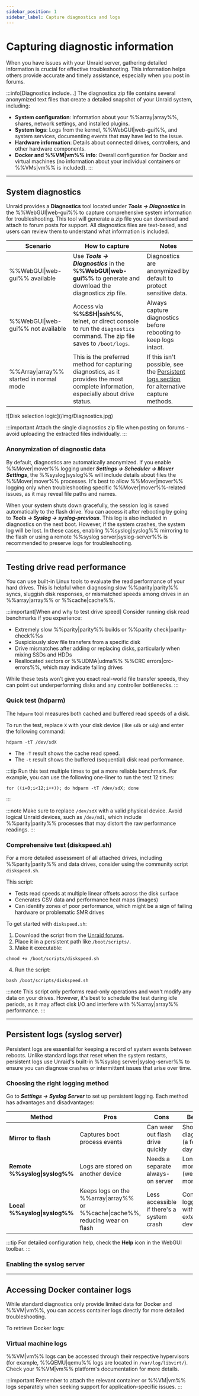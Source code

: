 ```yaml
---
sidebar_position: 1
sidebar_label: Capture diagnostics and logs
---
```



# Capturing diagnostic information

When you have issues with your Unraid server, gathering detailed information is crucial for effective troubleshooting. This information helps others provide accurate and timely assistance, especially when you post in forums.

:::info[Diagnostics include...]
The diagnostics zip file contains several anonymized text files that create a detailed snapshot of your Unraid system, including:

- **System configuration**: Information about your %%array|array%%, shares, network settings, and installed plugins.
- **System logs**: Logs from the kernel, %%WebGUI|web-gui%%, and system services, documenting events that may have led to the issue.
- **Hardware information**: Details about connected drives, controllers, and other hardware components.
- **Docker and %%VM|vm%% info**: Overall configuration for Docker and virtual machines (no information about your individual containers or %%VMs|vm%% is included).
:::

---

## System diagnostics

Unraid provides a **Diagnostics** tool located under ***Tools → Diagnostics*** in the %%WebGUI|web-gui%% to capture comprehensive system information for troubleshooting. This tool will generate a zip file you can download and attach to forum posts for support. All diagnostics files are text-based, and users can review them to understand what information is included.

| Scenario                                | How to capture                                                                                                                       | Notes                                                                                                                      |
| --------------------------------------- | ------------------------------------------------------------------------------------------------------------------------------------ | -------------------------------------------------------------------------------------------------------------------------- |
| %%WebGUI\|web-gui%% available           | Use ***Tools → Diagnostics*** in the **%%WebGUI\|web-gui%%** to generate and download the diagnostics zip file.                      | Diagnostics are anonymized by default to protect sensitive data.                                                           |
| %%WebGUI\|web-gui%% not available       | Access via **%%SSH\|ssh%%**, telnet, or direct console to run the `diagnostics` command. The zip file saves to `/boot/logs`.         | Always capture diagnostics before rebooting to keep logs intact.                                                           |
| %%Array\|array%% started in normal mode | This is the preferred method for capturing diagnostics, as it provides the most complete information, especially about drive status. | If this isn't possible, see the [Persistent logs section](#persistent-logs-syslog-server) for alternative capture methods. |

<div style={{ margin: 'auto', maxWidth: '600px', display: 'flex', flexDirection: 'column', alignItems: 'center' }}>
  ![Disk selection logic](/img/Diagnostics.jpg)
</div>

:::important
Attach the single diagnostics zip file when posting on forums - avoid uploading the extracted files individually.
:::

### Anonymization of diagnostic data

By default, diagnostics are automatically anonymized. If you enable %%Mover|mover%% logging under ***Settings → Scheduler → Mover Settings***, the %%syslog|syslog%% will include details about files the %%Mover|mover%% processes. It's best to allow %%Mover|mover%% logging only when troubleshooting specific %%Mover|mover%%-related issues, as it may reveal file paths and names.

When your system shuts down gracefully, the session log is saved automatically to the flash drive. You can access it after rebooting by going to ***Tools → Syslog → syslog-previous***. This log is also included in diagnostics on the next boot. However, if the system crashes, the system log will be lost. In these cases, enabling %%syslog|syslog%% mirroring to the flash or using a remote %%syslog server|syslog-server%% is recommended to preserve logs for troubleshooting.

---

## Testing drive read performance

You can use built-in Linux tools to evaluate the read performance of your hard drives. This is helpful when diagnosing slow %%parity|parity%% syncs, sluggish disk responses, or mismatched speeds among drives in an %%array|array%% or %%cache|cache%%.

:::important[When and why to test drive speed]
Consider running disk read benchmarks if you experience:

- Extremely slow %%parity|parity%% builds or %%parity check|parity-check%%s
- Suspiciously slow file transfers from a specific disk
- Drive mismatches after adding or replacing disks, particularly when mixing SSDs and HDDs
- Reallocated sectors or %%UDMA|udma%% %%CRC errors|crc-errors%%, which may indicate failing drives

While these tests won’t give you exact real-world file transfer speeds, they can point out underperforming disks and any controller bottlenecks.
:::

### Quick test (hdparm)

The `hdparm` tool measures both cached and buffered read speeds of a disk.

To run the test, replace `X` with your disk device (like `sdb` or `sdg`) and enter the following command:

```
hdparm -tT /dev/sdX
```

- The `-T` result shows the cache read speed.
- The `-t` result shows the buffered (sequential) disk read performance.

:::tip
Run this test multiple times to get a more reliable benchmark. For example, you can use the following one-liner to run the test 12 times:

```
for ((i=0;i<12;i++)); do hdparm -tT /dev/sdX; done
```
:::

:::note
Make sure to replace `/dev/sdX` with a valid physical device. Avoid logical Unraid devices, such as `/dev/md1`, which include %%parity|parity%% processes that may distort the raw performance readings.
:::

### Comprehensive test (diskspeed.sh)

For a more detailed assessment of all attached drives, including %%parity|parity%% and data drives, consider using the community script `diskspeed.sh`.

This script:

- Tests read speeds at multiple linear offsets across the disk surface
- Generates CSV data and performance heat maps (images)
- Can identify zones of poor performance, which might be a sign of failing hardware or problematic SMR drives

To get started with `diskspeed.sh`:

1. Download the script from the [Unraid forums](https://forums.unraid.net/topic/31073-disk-speed-test-graphs-disk-bottlenecks-identified-see-how-fast-your-disks-can-really-go/).
2. Place it in a persistent path like `/boot/scripts/`.
3. Make it executable:

```
chmod +x /boot/scripts/diskspeed.sh
```

4. Run the script:

```
bash /boot/scripts/diskspeed.sh
```

:::note
This script only performs read-only operations and won't modify any data on your drives. However, it's best to schedule the test during idle periods, as it may affect disk I/O and interfere with %%array|array%% performance.
:::

---

## Persistent logs (syslog server)

Persistent logs are essential for keeping a record of system events between reboots. Unlike standard logs that reset when the system restarts, persistent logs use Unraid's built-in %%syslog server|syslog-server%% to ensure you can diagnose crashes or intermittent issues that arise over time.

### Choosing the right logging method

Go to ***Settings → Syslog Server*** to set up persistent logging. Each method has advantages and disadvantages:

| Method                        | Pros                                                                           | Cons                                      | Best for                                    |
| ----------------------------- | ------------------------------------------------------------------------------ | ----------------------------------------- | ------------------------------------------- |
| **Mirror to flash**           | Captures boot process events                                                   | Can wear out flash drive quickly          | Short-term diagnostics (a few days)         |
| **Remote %%syslog\|syslog%%** | Logs are stored on another device                                              | Needs a separate always-on server         | Long-term monitoring (weeks to months)      |
| **Local %%syslog\|syslog%%**  | Keeps logs on the %%array\|array%% or %%cache\|cache%%, reducing wear on flash | Less accessible if there's a system crash | Continuous logging without external devices |

:::tip
For detailed configuration help, check the **Help** icon in the WebGUI toolbar.
:::

### Enabling the syslog server

<Tabs>
  <TabItem value="mirror" label="Mirror to flash" default>
    <SyslogMirror />
  </TabItem>

  <TabItem value="remote" label="Remote syslog server">
    <SyslogRemote />
  </TabItem>

  <TabItem value="local" label="Local syslog server">
    <SyslogLocal />
  </TabItem>
</Tabs>

---

## Accessing Docker container logs

While standard diagnostics only provide limited data for Docker and %%VM|vm%%, you can access container logs directly for more detailed troubleshooting.

To retrieve Docker logs:

<Tabs>
  <TabItem value="via-webgui" label="Via WebGUI" default>
    <DockerLogsViaWebGUI />
  </TabItem>

  <TabItem value="commandline" label="Via Command Line">
    <DockerLogsCommandLine />
  </TabItem>

  <TabItem value="persistent" label="Persistent logging">
    <DockerLogsPersistent />
  </TabItem>
</Tabs>

### Virtual machine logs

%%VM|vm%% logs can be accessed through their respective hypervisors (for example, %%QEMU|qemu%% logs are located in `/var/log/libvirt/`). Check your %%VM|vm%% platform's documentation for more details.

:::important
Remember to attach the relevant container or %%VM|vm%% logs separately when seeking support for application-specific issues.
:::
